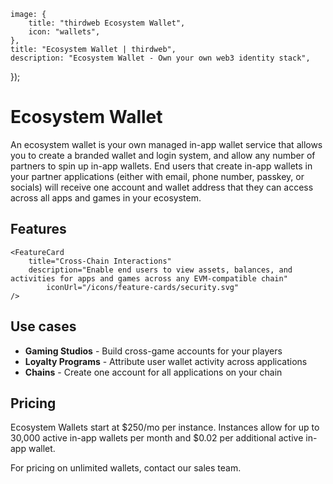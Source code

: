 
	image: {
		title: "thirdweb Ecosystem Wallet",
		icon: "wallets",
	},
	title: "Ecosystem Wallet | thirdweb",
	description: "Ecosystem Wallet - Own your own web3 identity stack",
});

# Ecosystem Wallet

An ecosystem wallet is your own managed in-app wallet service that allows you to create a branded wallet and login system, and allow any number of partners to spin up in-app wallets. End users that create in-app wallets in your partner applications (either with email, phone number, passkey, or socials) will receive one account and wallet address that they can access across all apps and games in your ecosystem.

<DocImage src={EcosystemWalletOverview} />

## Features

<div
	className="my-4 grid gap-2 md:grid-cols-2 lg:grid-cols-2"
>
	<FeatureCard
		title="Branded Wallet"
		description="Create a branded wallet that anyone can use to log in from any application using thirdweb Connect, WalletConnect and more."
		iconUrl="/icons/feature-cards/authentication.svg"
	/>
	<FeatureCard
    	title="Share Your Login"
    	description="Allow partner applications to spin up secure in-app wallets under your brand."
			iconUrl="/icons/feature-cards/fingerprint.svg"
    />
	<FeatureCard
		title="Secure Cross-Application Authentication"
		description="Securely create session keys for users to interact with any game or app."
		iconUrl="/icons/feature-cards/gasless.svg"
	/>
	<FeatureCard
		title="User Attribution & Ecosystem Analytics"
		description="Unlock analytics for developers and end user activity across your ecosystem"
		iconUrl="/icons/feature-cards/compatibility.svg"
	/>

    <FeatureCard
    	title="Cross-Chain Interactions"
    	description="Enable end users to view assets, balances, and activities for apps and games across any EVM-compatible chain"
    		iconUrl="/icons/feature-cards/security.svg"
    />

</div>

## Use cases

- **Gaming Studios** - Build cross-game accounts for your players
- **Loyalty Programs** - Attribute user wallet activity across applications
- **Chains** - Create one account for all applications on your chain

## Pricing

Ecosystem Wallets start at $250/mo per instance. Instances allow for up to 30,000 active in-app wallets per month and $0.02 per additional active in-app wallet.

For pricing on unlimited wallets, contact our sales team.
